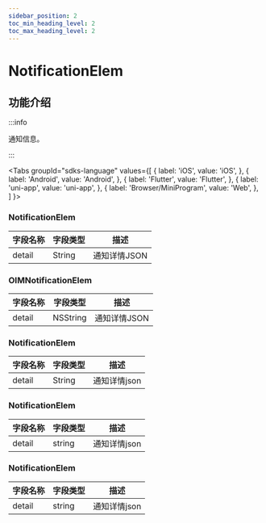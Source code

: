 ```yaml
---
sidebar_position: 2
toc_min_heading_level: 2
toc_max_heading_level: 2
---
```


# NotificationElem

## 功能介绍

:::info

通知信息。

:::

<Tabs
groupId="sdks-language"
values={[
{ label: 'iOS', value: 'iOS', },
{ label: 'Android', value: 'Android', },
{ label: 'Flutter', value: 'Flutter', },
{ label: 'uni-app', value: 'uni-app', },
{ label: 'Browser/MiniProgram', value: 'Web', },
]
}>

<TabItem value="Flutter">

### NotificationElem

| 字段名称 | 字段类型 | 描述 |
| -------- | -------- | ---- |
| detail   | String   | 通知详情JSON |

</TabItem>

<TabItem value="iOS">

### OIMNotificationElem

| 字段名称 | 字段类型 | 描述           |
| -------- | -------- | -------------- |
| detail   | NSString | 通知详情JSON |

</TabItem>

<TabItem value="Android">

### NotificationElem

| 字段名称 | 字段类型 | 描述 |
| -------- | -------- | ---- |
| detail   | String   | 通知详情json |

</TabItem>

<TabItem value="Web">

### NotificationElem

| 字段名称 | 字段类型 | 描述 |
| -------- | -------- | ---- |
| detail   | string   | 通知详情json |

</TabItem>

<TabItem value="uni-app">

### NotificationElem

| 字段名称 | 字段类型 | 描述 |
| -------- | -------- | ---- |
| detail   | string   | 通知详情json |

</TabItem>

</Tabs>
